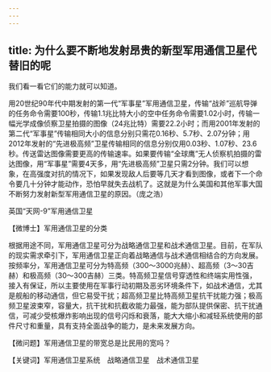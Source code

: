 ```yaml
---
---
---
```

title: 为什么要不断地发射昂贵的新型军用通信卫星代替旧的呢
---




我们看一看它们的能力就可以知道。

用20世纪90年代中期发射的第一代“军事星”军用通信卫星，传输“战斧”巡航导弹的任务命令需要100秒，传输1.1兆比特大小的空中任务命令需要1.02小时，传输一幅光学成像侦察卫星拍摄的图像（24兆比特）需要22.2小时；而用2001年发射的第二代“军事星”传输相同大小的信息分别只需花0.16秒、5.7秒、2.07分钟；用2012年发射的“先进极高频”卫星传输相同的信息分别仅用0.03秒、1.07秒、23.6秒。传送雷达图像需要更高的传输速率。如果要传输“全球鹰”无人侦察机拍摄的雷达图像，用“军事星”需要4天多，用“先进极高频”卫星只需2分钟。我们可以想象，在高强度对抗的情况下，如果发现敌人后要等几天才看到图像，或者下一个命令要几十分钟才能动作，恐怕早就失去战机了。这就是为什么美国和其他军事大国不断努力发射新型军用通信卫星的原因。（庞之浩）

英国“天网-9”军用通信卫星





【微博士】军用通信卫星的分类

根据用途不同，军用通信卫星可分为战略通信卫星和战术通信卫星。目前，在军队的现实需求牵引下，军用通信卫星正向着战略通信与战术通信相结合的方向发展。按频率分，军用通信卫星可分为特高频（300～3000兆赫）、超高频（3～30吉赫）和极高频（30～300吉赫）三类。特高频卫星信号穿透性和终端实用性强，接入有保证，所以主要使用在军事行动初期及恶劣环境条件下，如战术通信，尤其是舰船的移动通信，但它易受干扰；超高频卫星比特高频卫星抗干扰能力强；极高频卫星波束窄，容量大，抗干扰和抗截收能力最强，能为部队提供保密、抗干扰通信，可减少受核爆炸影响出现的信号闪烁和衰落，能大大缩小和减轻系统使用的部件尺寸和重量，具有支持全面战争的能力，是未来发展方向。

【微问题】军用通信卫星的带宽总是比民用的宽吗？

【关键词】军用通信卫星系统　战略通信卫星　战术通信卫星